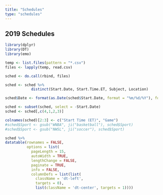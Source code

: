 ```yaml
---
title: "Schedules"
type: "schedules"
---
```


## 2019 Schedules

```r
library(dplyr)
library(DT)
library(emo)

temp <- list.files(pattern = "*.csv")
files <- lapply(temp, read.csv)

sched <- do.call(rbind, files)

sched <- sched %>%
            distinct(Start.Date, Start.Time.ET, Subject, Location)

sched$Date <- format(as.Date(sched$Start.Date, format = "%m/%d/%Y"), format = "%a %b %d")

sched <- subset(sched, select = -Start.Date)
sched <- sched[,c(4,1,2,3)]

colnames(sched)[2:3] <- c("Start Time (ET)", "Game")
#sched$Sport <- gsub("WNBA", ji("basketball"), sched$Sport)
#sched$Sport <- gsub("NWSL", ji("soccer"), sched$Sport)

sched %>% 
datatable(rownames = FALSE,
          options = list(
            pageLength = 15, 
            autoWidth = TRUE, 
            lengthChange = FALSE,
            paginate = TRUE,
            info = FALSE,
            columnDefs = list(list(
              className = 'dt-left', 
              targets = 0),
              list(className = 'dt-center', targets = 1))))

```

